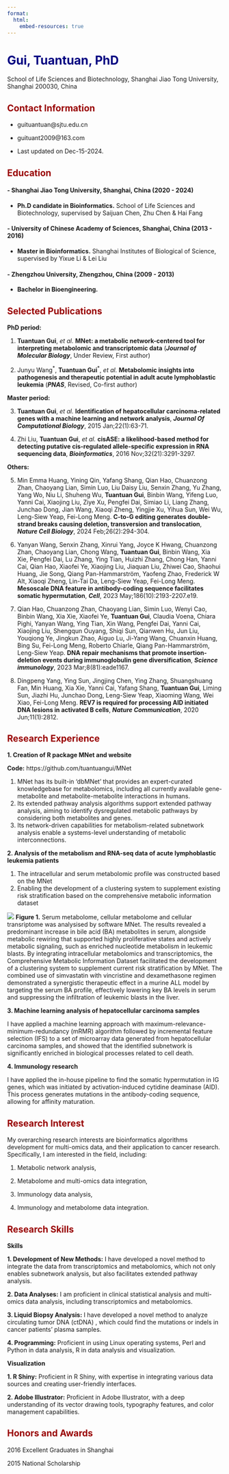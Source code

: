 ```yaml
---
format:
  html:
    embed-resources: true
---
```


# [Gui, Tuantuan, PhD]{style="color: navy"}

School of Life Sciences and Biotechnology, Shanghai Jiao Tong University, Shanghai 200030, China

## [Contact Information]{style="color: #990000"}                                                       

- guituantuan\@sjtu.edu.cn                                                                           

- guituant2009\@163.com                                   

- Last updated on Dec-15-2024.                                                                       

## [Education]{style="color: #990000"}

#### - Shanghai Jiao Tong University, Shanghai, China (2020 - 2024)

-   **Ph.D candidate in Bioinformatics.**  School of Life Sciences and Biotechnology, supervised by Saijuan Chen, Zhu Chen & Hai Fang

#### - University of Chinese Academy of Sciences, Shanghai, China (2013 - 2016)

-   **Master in Bioinformatics.** Shanghai Institutes of Biological of Science, supervised by Yixue Li & Lei Liu

#### - Zhengzhou University, Zhengzhou, China (2009 - 2013)

-   **Bachelor in Bioengineering.**

## [Selected Publications]{style="color: #990000"}

**PhD period:**

1.  **Tuantuan Gui**, *et al.* **MNet: a metabolic network-centered tool for interpreting metabolomic and
transcriptomic data** (***Journal of Molecular Biology***, Under Review, First author)

2. Junyu Wang$^*$, **Tuantuan Gui**$^*$, *et al.* **Metabolomic insights into pathogenesis and therapeutic potential in
adult acute lymphoblastic leukemia** (***PNAS***, Revised, Co-first author)

**Master period:**

3. **Tuantuan Gui**, *et al.* **Identification of hepatocellular carcinoma-related genes with a machine learning and network analysis**, ***Journal Of Computational Biology***, 2015 Jan;22(1):63-71.

4. Zhi Liu, **Tuantuan Gui**, *et al.* **cisASE: a likelihood-based method for detecting putative cis-regulated allele-specific expression in RNA sequencing data**, ***Bioinformatics***, 2016 Nov;32(21):3291-3297. 

**Others:**

5. Min Emma Huang, Yining Qin, Yafang Shang, Qian Hao, Chuanzong Zhan, Chaoyang Lian, Simin Luo, Liu Daisy Liu, Senxin Zhang, Yu Zhang, Yang Wo, Niu Li, Shuheng Wu, **Tuantuan Gui**, Binbin Wang, Yifeng Luo, Yanni Cai, Xiaojing Liu, Ziye Xu, Pengfei Dai, Simiao Li, Liang Zhang, Junchao Dong, Jian Wang, Xiaoqi Zheng, Yingjie Xu, Yihua Sun, Wei Wu, Leng-Siew Yeap, Fei-Long Meng. **C-to-G editing generates double-strand breaks causing deletion, transversion and translocation**, ***Nature Cell Biology***, 2024 Feb;26(2):294-304.

6. Yanyan Wang, Senxin Zhang, Xinrui Yang, Joyce K Hwang, Chuanzong Zhan, Chaoyang Lian, Chong Wang, **Tuantuan Gui**, Binbin Wang, Xia Xie, Pengfei Dai, Lu Zhang, Ying Tian, Huizhi Zhang, Chong Han, Yanni Cai, Qian Hao, Xiaofei Ye, Xiaojing Liu, Jiaquan Liu, Zhiwei Cao, Shaohui Huang, Jie Song, Qiang Pan-Hammarström, Yaofeng Zhao, Frederick W Alt, Xiaoqi Zheng, Lin-Tai Da, Leng-Siew Yeap, Fei-Long Meng. **Mesoscale DNA feature in antibody-coding sequence facilitates somatic hypermutation**, ***Cell***, 2023 May;186(10):2193-2207.e19.

7. Qian Hao, Chuanzong Zhan, Chaoyang Lian, Simin Luo, Wenyi Cao, Binbin Wang, Xia Xie, Xiaofei Ye, **Tuantuan Gui**, Claudia Voena, Chiara Pighi, Yanyan Wang, Ying Tian, Xin Wang, Pengfei Dai, Yanni Cai, Xiaojing Liu, Shengqun Ouyang, Shiqi Sun, Qianwen Hu, Jun Liu, Youqiong Ye, Jingkun Zhao, Aiguo Lu, Ji-Yang Wang, Chuanxin Huang, Bing Su, Fei-Long Meng, Roberto Chiarle, Qiang Pan-Hammarström, Leng-Siew Yeap. **DNA repair mechanisms that promote insertion-deletion events during immunoglobulin gene diversification**, ***Science immunology***, 2023 Mar;8(81):eade1167.

8. Dingpeng Yang, Ying Sun, Jingjing Chen, Ying Zhang, Shuangshuang Fan, Min Huang, Xia Xie, Yanni Cai, Yafang Shang, **Tuantuan Gui**, Liming Sun, Jiazhi Hu, Junchao Dong, Leng-Siew Yeap, Xiaoming Wang, Wei Xiao, Fei-Long Meng. **REV7 is required for processing AID initiated DNA lesions in activated B cells**, ***Nature Communication***, 2020 Jun;11(1):2812.

## [Research Experience]{style="color: #990000"}

**1. Creation of R package MNet and website**

**Code:** https://github.com/tuantuangui/MNet    

1.	MNet has its built-in ‘dbMNet’ that provides an expert-curated knowledgebase for metabolomics, including all currently available gene-metabolite and metabolite-metabolite interactions in humans. 
3.	Its extended pathway analysis algorithms support extended pathway analysis, aiming to identify dysregulated metabolic pathways by considering both metabolites and genes. 
4.	Its network-driven capabilities for metabolism-related subnetwork analysis enable a systems-level understanding of metabolic interconnections.

**2. Analysis of the metabolism and RNA-seq data of acute lymphoblastic leukemia patients**  

1. The intracellular and serum metabolomic profile was constructed based on the MNet  
2. Enabling the development of a clustering system to supplement existing risk stratification based on the
comprehensive metabolic information dataset

![](overview.png)
**Figure 1.** Serum metabolome, cellular metabolome and cellular transriptome was analysised by software MNet. The results revealed a predominant increase in bile acid (BA) metabolites in serum, alongside metabolic rewiring that supported highly proliferative states and actively metabolic signaling, such as enriched nucleotide metabolism in leukemic blasts. By integrating intracellular metabolomics and transcriptomics, the Comprehensive Metabolic Information Dataset facilitated the development of a clustering system to supplement current risk stratification by MNet. The combined use of simvastatin with vincristine and dexamethasone regimen demonstrated a synergistic therapeutic effect in a murine ALL model by targeting the serum BA profile, effectively lowering key BA levels in serum and suppressing the infiltration of leukemic blasts in the liver.

**3. Machine learning analysis of hepatocellular carcinoma samples**  

I have applied a machine learning approach with maximum-relevance-minimum-redundancy (mRMR) algorithm followed by incremental feature selection (IFS) to a set of microarray data generated from hepatocellular carcinoma samples, and showed that the identified subnetwork is significantly enriched in biological processes related to cell death.

**4. Immunology research**  

I have applied the in-house pipeline to find the somatic hypermutation in IG genes, which was initiated by activation-induced cytidine deaminase (AID). This process generates mutations in the antibody-coding sequence, allowing for affinity maturation.


## [Research Interest]{style="color: #990000"}

My overarching research interests are bioinformatics algorithms development for multi-omics data, and their application to cancer research. Specifically, I am interested in the field, including:

1. Metabolic network analysis,

2. Metabolome and multi-omics data integration,

3. Immunology data analysis,

4. Immunology and metabolome data integration.

## [Research Skills]{style="color: #990000"}

**Skills**  

**1. Development of New Methods:** I have developed a novel method to integrate the data from transcriptomics and metabolomics, which not only enables subnetwork analysis, but also facilitates extended pathway analysis.  

**2. Data Analyses:** I am proficient in clinical statistical analysis and multi-omics data analysis, including transcriptomics and metabolomics.  

**3. Liquid Biopsy Analysis:** I have developed a novel method to analyze circulating tumor DNA (ctDNA) , which could find the mutations or indels in cancer patients' plasma samples.

**4. Programming:** Proficient in using Linux operating systems, Perl and Python in data analysis, R in data analysis and visualization.

**Visualization**  

**1. R Shiny:** Proficient in R Shiny, with expertise in integrating various data sources and creating user-friendly interfaces.

**2. Adobe Illustrator:** Proficient in Adobe Illustrator, with a deep understanding of its vector drawing tools, typography features, and color management capabilities.   

## [Honors and Awards]{style="color: #990000"}
2016 Excellent Graduates in Shanghai  

2015 National Scholarship


